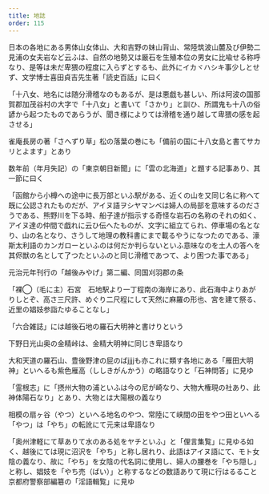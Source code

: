 ```yaml
---
title: 地誌
order: 115
---
```


日本の各地にある男体山女体山、大和吉野の妹山背山、常陸筑波山麓及び伊勢二見浦の女夫岩など云ふは、自然の地勢又は厳石を生殖本位の男女に比喩せる称呼なり、是等は未だ卑猥の程度に入らずとするも、此外にイカヾハシキ事少しとせず、文学博士喜田貞吉先生著「読史百話」に曰く

「十八女、地名には随分滑稽なのもあるが、是は悪戯も甚しい、所は阿波の国那賀郡加茂谷村の大字で「十八女」と書いて「さかり」と訓ひ、所謂鬼も十八の俗諺から起つたものであらうが、聞き様によりては滑稽を通り越して卑猥の感を起させる」


雀庵長房の著「さへずり草」松の落葉の巻にも「備前の国に十八女島と書てサカリとよます」とあり

数年前（年月失記）の「東京朝日新聞」に「雲の北海道」と題する記事あり、其一節に曰く

「函館から小樽への途中に長万部といふ駅がある、近くの山を又同じ名に称へて既に公認されたものだが、アイヌ語ヲシヤマンベは婦人の局部を意味するのださうである、熊野川を下る時、船子達が指示する奇怪な岩石の名称のそれの如く、アイヌ達の仲間で戯れに云ひ伝へたものが、文字に組立てられ、停車場の名となり、山の名となり、さうして地理の教科書にまで載るやうになつたのである、濠斯太利語のカンガローといふのは何だか判らないといふ意味なのを土人の答へを其侭獣の名として了つたといふのと同じ滑稽であつて、より困つた事である」


元治元年刊行の「越後みやげ」第二編、同国刈羽郡の条

「裸◯（毛に主）石宮　石地駅より一丁程南の海岸にあり、此石海中よりあがりしとぞ、高さ三尺許、めぐり二尺程にして天然に麻羅の形也、宮を建て祭る、近里の娼妓参詣たゆることなし」

「六合雑誌」には越後石地の羅石大明神と書けりという


下野日光山奥の金精峠は、金精大明神に同じき卑語なり

大和天道の羅石山、豊後野津の屁のばjjjjも亦これに類す各地にある「雁田大明神」といへるも紫色雁高（ししきがんかう）の略語なりと「石神問答」に見ゆ

「霊根志」に「摂州大物の浦といふは今の尼が崎なり、大物大権現の社あり、此神体陽石なり」とあり、大物とは大陽根の義なり


相模の扇ヶ谷（やつ）といへる地名のやつ、常陸にて峡間の田をやつ田といへる「やつ」は「やち」の転訛にて元来は卑語なり

「奥州津軽にて草ありて水のある処をヤチといふ」と「俚言集覧」に見ゆる如く、越後にては現に沼沢を「やち」と称し居れり、此語はアイヌ語にて、モト女陰の義なり、故に「やち」を女陰の代名詞に使用し、婦人の腰巻を「やち隠し」と称し、娼妓を「やち売（ばい）」と称するなどの数語ありて現に行はるること京都府警察部編簒の「淫語輯覧」に見ゆ

